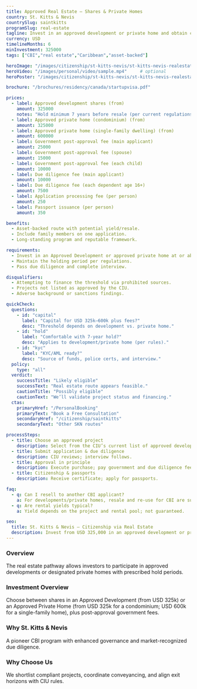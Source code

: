 ```yaml
---
title: Approved Real Estate – Shares & Private Homes
country: St. Kitts & Nevis
countrySlug: saintkitts
programSlug: real-estate
tagline: Invest in an approved development or private home and obtain citizenship.
currency: USD
timelineMonths: 6
minInvestment: 325000
tags: ["CBI","real estate","Caribbean","asset-backed"]

heroImage: "/images/citizenship/st-kitts-nevis/st-kitts-nevis-realestate.webp"
heroVideo: "/images/personal/video/sample.mp4"     # optional
heroPoster: "/images/citizenship/st-kitts-nevis/st-kitts-nevis-realestate.webp"  # optional

brochure: "/brochures/residency/canada/startupvisa.pdf"

prices:
  - label: Approved development shares (from)
    amount: 325000
    notes: "Hold minimum 7 years before resale (per current regulations)."
  - label: Approved private home (condominium) (from)
    amount: 325000
  - label: Approved private home (single-family dwelling) (from)
    amount: 600000
  - label: Government post-approval fee (main applicant)
    amount: 25000
  - label: Government post-approval fee (spouse)
    amount: 15000
  - label: Government post-approval fee (each child)
    amount: 10000
  - label: Due diligence fee (main applicant)
    amount: 10000
  - label: Due diligence fee (each dependent age 16+)
    amount: 7500
  - label: Application processing fee (per person)
    amount: 250
  - label: Passport issuance (per person)
    amount: 350

benefits:
  - Asset-backed route with potential yield/resale.
  - Include family members on one application.
  - Long-standing program and reputable framework.

requirements:
  - Invest in an Approved Development or approved private home at or above the threshold.
  - Maintain the holding period per regulations.
  - Pass due diligence and complete interview.

disqualifiers:
  - Attempting to finance the threshold via prohibited sources.
  - Projects not listed as approved by the CIU.
  - Adverse background or sanctions findings.

quickCheck:
  questions:
    - id: "capital"
      label: "Capital for USD 325k–600k plus fees?"
      desc: "Threshold depends on development vs. private home."
    - id: "hold"
      label: "Comfortable with 7-year hold?"
      desc: "Applies to development/private home (per rules)."
    - id: "kyc"
      label: "KYC/AML ready?"
      desc: "Source of funds, police certs, and interview."
  policy:
    type: "all"
  verdict:
    successTitle: "Likely eligible"
    successText: "Real estate route appears feasible."
    cautionTitle: "Possibly eligible"
    cautionText: "We’ll validate project status and financing."
  ctas:
    primaryHref: "/PersonalBooking"
    primaryText: "Book a Free Consultation"
    secondaryHref: "/citizenship/saintkitts"
    secondaryText: "Other SKN routes"

processSteps:
  - title: Choose an approved project
    description: Select from the CIU’s current list of approved developments or private homes.
  - title: Submit application & due diligence
    description: CIU reviews; interview follows.
  - title: Approval in principle
    description: Execute purchase; pay government and due diligence fees.
  - title: Citizenship & passports
    description: Receive certificate; apply for passports.

faq:
  - q: Can I resell to another CBI applicant?
    a: For developments/private homes, resale and re-use for CBI are subject to specific hold periods and rules set by CIU and SROs.
  - q: Are rental yields typical?
    a: Yield depends on the project and rental pool; not guaranteed.

seo:
  title: St. Kitts & Nevis – Citizenship via Real Estate
  description: Invest from USD 325,000 in an approved development or private home and secure citizenship. See fees, holds and steps.
---
```


### Overview
The real estate pathway allows investors to participate in approved developments or designated private homes with prescribed hold periods.

### Investment Overview
Choose between shares in an Approved Development (from USD 325k) or an Approved Private Home (from USD 325k for a condominium; USD 600k for a single-family home), plus post-approval government fees.

### Why St. Kitts & Nevis
A pioneer CBI program with enhanced governance and market-recognized due diligence.

### Why Choose Us
We shortlist compliant projects, coordinate conveyancing, and align exit horizons with CIU rules.
